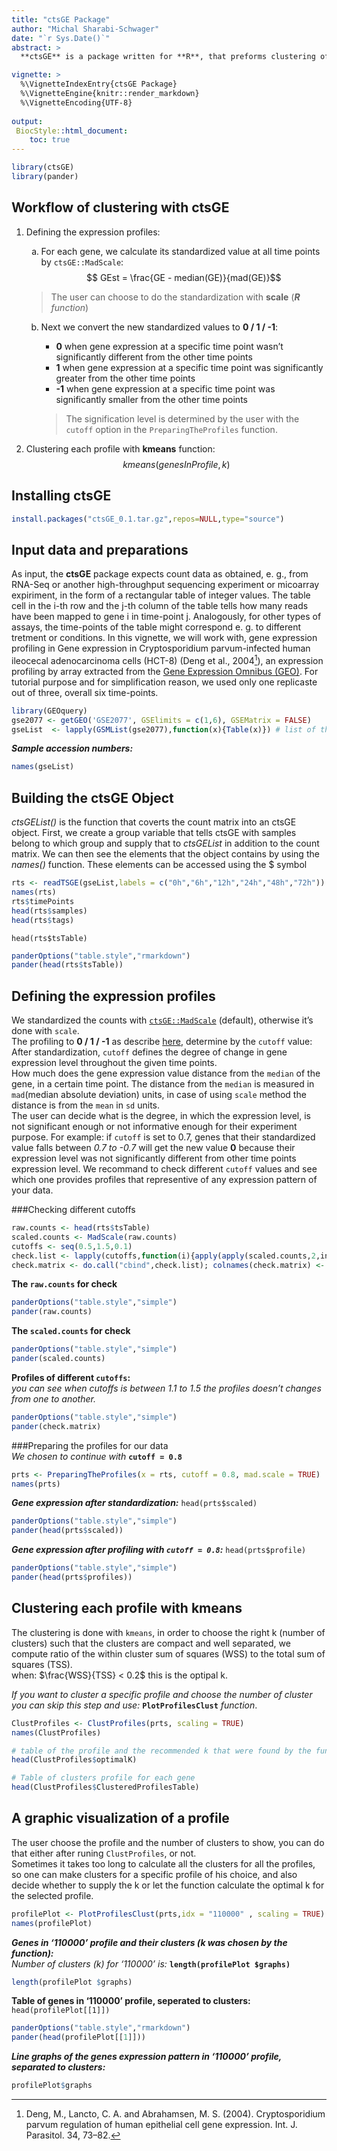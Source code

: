 ```yaml
---
title: "ctsGE Package"
author: "Michal Sharabi-Schwager"
date: "`r Sys.Date()`"
abstract: >
  **ctsGE** is a package written for **R**, that preforms clustering of time-series gene expression data. Clustering is done by a "structure-based" dissimilarity concept (see, e.g., Lin and Li 2009^[Lin J, Li Y (2009). Finding Structural Similarity in Time Series Data Using Bag-of-Patterns Representation. In Proceedings of the 21st International Conference on Scientific and Statistical Database Management, SSDBM 2009, pp. 461–477. Springer-Verlag, Berlin. ISBN 978-3-642-02278-4.] Corduas 2010^[Corduas M (2010). Mining Time Series Data: A Selective Survey. In F Palumbo, CN Lauro,MJ Greenacre (eds.), Data Analysis and Classification, Studies in Classification, Data Analysis, and Knowledge Organization, pp. 355–362. Springer-Verlag.]). Genes that share the same pattern of expression along all time points, will be grouped together. The clustering is done in two steps, we first define an expression profile for each gene, and then cluster each one of these profiles with **kmeans**. **ctsGE** package also provides the option to visualize the genes expression pattern in line graphs, made with **ggplot2** package.

vignette: >
  %\VignetteIndexEntry{ctsGE Package}
  %\VignetteEngine{knitr::render_markdown}
  %\VignetteEncoding{UTF-8} 
 
output: 
 BiocStyle::html_document:
    toc: true
---
```



```r
library(ctsGE)
library(pander)
```




## Workflow of clustering with ctsGE
1. Defining the expression profiles:

    a) For each gene, we calculate its standardized value at all time points by `ctsGE::MadScale`: $$ GEst = \frac{GE - median(GE)}{mad(GE)}$$  
          
      >The user can choose to do the standardization with **scale** (***R*** *function*)  
    b) Next we convert the new standardized values to **0 / 1 / -1**:  
          
          +  **0**  when gene expression at a specific time point wasn't significantly different from the other time points
          +  **1**  when gene expression at a specific time point was significantly greater from the other time points
          +  **-1** when gene expression at a specific time point was significantly smaller from the other time points  
     
        > The signification level is determined by the user with the `cutoff` option in the `PreparingTheProfiles` function.

2. Clustering each profile with **kmeans** function: $$kmeans(genesInProfile,k)$$

## Installing ctsGE
```r
install.packages("ctsGE_0.1.tar.gz",repos=NULL,type="source")

```

## Input data and preparations
As input, the **ctsGE** package expects count data as obtained, e. g., from RNA-Seq or another high-throughput
sequencing experiment or micoarray expiriment, in the form of a rectangular table of integer values. The table cell in the
i-th row and the j-th column of the table tells how many reads have been mapped to gene i in time-point j. Analogously, for other types of assays, the time-points of the table might correspond e. g. to different tretment or conditions. In this vignette, we will work with, gene expression profiling in Gene expression in Cryptosporidium parvum-infected human ileocecal adenocarcinoma cells (HCT-8) (Deng et al., 2004^[Deng, M., Lancto, C. A. and Abrahamsen, M. S. (2004). Cryptosporidium parvum regulation of human epithelial cell gene expression. Int. J. Parasitol. 34, 73–82.]), an expression profiling by array extracted from the [Gene Expression Omnibus (GEO)](http://www.ncbi.nlm.nih.gov/geo/query/acc.cgi?acc=GSE2077). For tutorial purpose and for simplification reason, we used only one replicaste out of three, overall six time-points.

```r
library(GEOquery)
gse2077 <- getGEO('GSE2077', GSElimits = c(1,6), GSEMatrix = FALSE) 
gseList  <- lapply(GSMList(gse2077),function(x){Table(x)}) # list of the time series tables
```

***Sample accession numbers:***

```r
names(gseList)
```
##  Building the ctsGE Object  
*ctsGEList()* is the function that coverts the count matrix into an ctsGE object. First, we create a group variable that tells ctsGE with samples belong to which group and supply that to *ctsGEList* in addition to the count matrix. We can then see the elements that the object contains by using the *names()* function. These elements can be accessed using the $ symbol
```r

rts <- readTSGE(gseList,labels = c("0h","6h","12h","24h","48h","72h")) 
names(rts)
rts$timePoints
head(rts$samples)
head(rts$tags)
```

` head(rts$tsTable)`

```r

panderOptions("table.style","rmarkdown")
pander(head(rts$tsTable))

```

## Defining the expression profiles  
We standardized the counts with [`ctsGE::MadScale`](#workflow-of-clustering-with-ctsge) (default), otherwise it's done with `scale`.  
The profiling to **0 / 1 / -1** as describe [here](#workflow-of-clustering-with-ctsge), determine by the `cutoff` value:  
After standardization, `cutoff` defines the degree of change in gene expression level throughout the given time points.  
How much does the gene expression value distance from the `median` of the gene, in a certain time point. The distance from the `median` is measured in `mad`(median absolute deviation) units, in case of using `scale` method the distance is from the `mean` in `sd` units.  
The user can decide what is the degree, in which the expression level, is not significant enough or not informative enough for their experiment purpose.  For example: if `cutoff` is set to 0.7, genes that their standardized value falls between *0.7 to -0.7* will get the new value **0** because their expression level was not significantly different from other time points expression level.  We recommand to check different `cutoff` values and see which one provides profiles that representive of any expression pattern of your data.

###Checking different cutoffs  

```r
raw.counts <- head(rts$tsTable)
scaled.counts <- MadScale(raw.counts)
cutoffs <- seq(0.5,1.5,0.1)
check.list <- lapply(cutoffs,function(i){apply(apply(scaled.counts,2,index,i),1,paste,collapse="")})
check.matrix <- do.call("cbind",check.list); colnames(check.matrix) <- cutoffs
```
**The `raw.counts` for check**
```r

panderOptions("table.style","simple")
pander(raw.counts)
```

**The `scaled.counts` for check**

```r

panderOptions("table.style","simple")
pander(scaled.counts)
```

**Profiles of different `cutoffs`:**  
*you can see when cutoffs is between 1.1 to 1.5 the profiles doesn't changes from one to another.*

```r

panderOptions("table.style","simple")
pander(check.matrix)
```

###Preparing the profiles for our data  
*We chosen to continue with* **`cutoff = 0.8`**
```r
prts <- PreparingTheProfiles(x = rts, cutoff = 0.8, mad.scale = TRUE) 
names(prts)
```
 

***Gene expression after standardization:***
` head(prts$scaled) ` 

```r

panderOptions("table.style","simple")
pander(head(prts$scaled)) 
```


***Gene expression after profiling with `cutoff = 0.8`:***
` head(prts$profile) `
```r

panderOptions("table.style","simple")
pander(head(prts$profiles)) 
```

## Clustering each profile with kmeans  
The clustering is done with `kmeans`, in order to choose the right k (number of clusters) such that the clusters are compact and well separated, we compute ratio of the within cluster sum of squares (WSS) to the total sum of squares (TSS).  
when: $\frac{WSS}{TSS} < 0.2$ this is the optipal k.  
  
*If you want to cluster a specific profile and choose the number of cluster you can skip this step and use:* **`PlotProfilesClust`** *function*.
```r
ClustProfiles <- ClustProfiles(prts, scaling = TRUE)
names(ClustProfiles)
```
   

```r
# table of the profile and the recommended k that were found by the function 
head(ClustProfiles$optimalK)

# Table of clusters profile for each gene
head(ClustProfiles$ClusteredProfilesTable) 
```

## A graphic visualization of a profile  
The user choose the profile and the number of clusters to show, you can do that either after runing `ClustProfiles`, or not.  
Sometimes it takes too long to calculate all the clusters for all the profiles, so one can make clusters for a specific profile of his  choice, and also decide whether to supply the k or let the function calculate the optimal k for the selected profile.  
```r

profilePlot <- PlotProfilesClust(prts,idx = "110000" , scaling = TRUE)
names(profilePlot)
```



***Genes in '110000' profile and their clusters (k was chosen by the function):***  
*Number of clusters (k) for '110000' is:* **`length(profilePlot $graphs)`**
```r
length(profilePlot $graphs)
```

**Table of genes in '110000' profile, seperated to clusters:**
`head(profilePlot[[1]])`

```r

panderOptions("table.style","rmarkdown")
pander(head(profilePlot[[1]]))
```

***Line graphs of the genes expression pattern in '110000' profile, separated to clusters:***

```r
profilePlot$graphs
```
